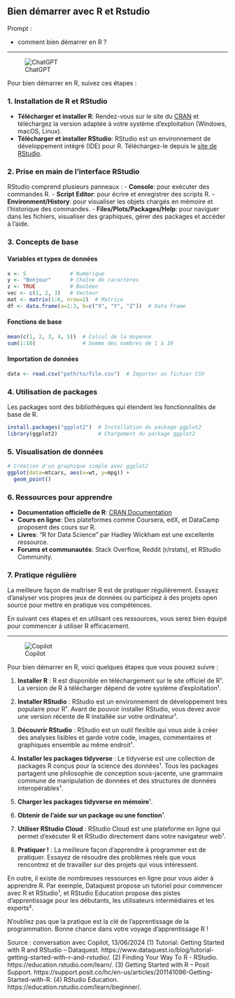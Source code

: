 ## Bien démarrer avec R et Rstudio

::: {.callout-note appearance="simple"}
Prompt : 

* comment bien démarrer en R ?

:::

----

![ChatGPT](../img/ChatGPT.PNG)


Pour bien démarrer en R, suivez ces étapes :

### 1. Installation de R et RStudio
- **Télécharger et installer R**: Rendez-vous sur le site du [CRAN](https://cran.r-project.org/) et téléchargez la version adaptée à votre système d'exploitation (Windows, macOS, Linux).
- **Télécharger et installer RStudio**: RStudio est un environnement de développement intégré (IDE) pour R. Téléchargez-le depuis le [site de RStudio](https://rstudio.com/).

### 2. Prise en main de l'interface RStudio
RStudio comprend plusieurs panneaux :
- **Console**: pour exécuter des commandes R.
- **Script Editor**: pour écrire et enregistrer des scripts R.
- **Environment/History**: pour visualiser les objets chargés en mémoire et l'historique des commandes.
- **Files/Plots/Packages/Help**: pour naviguer dans les fichiers, visualiser des graphiques, gérer des packages et accéder à l'aide.

### 3. Concepts de base
#### Variables et types de données
```r
x <- 5              # Numérique
y <- "Bonjour"      # Chaîne de caractères
z <- TRUE           # Booléen
vec <- c(1, 2, 3)   # Vecteur
mat <- matrix(1:6, nrow=2)  # Matrice
df <- data.frame(a=1:3, b=c("X", "Y", "Z"))  # Data Frame
```

#### Fonctions de base
```r
mean(c(1, 2, 3, 4, 5))  # Calcul de la moyenne
sum(1:10)               # Somme des nombres de 1 à 10
```

#### Importation de données
```r
data <- read.csv("path/to/file.csv")  # Importer un fichier CSV
```

### 4. Utilisation de packages
Les packages sont des bibliothèques qui étendent les fonctionnalités de base de R.
```r
install.packages("ggplot2")  # Installation du package ggplot2
library(ggplot2)             # Chargement du package ggplot2
```

### 5. Visualisation de données
```r
# Création d'un graphique simple avec ggplot2
ggplot(data=mtcars, aes(x=wt, y=mpg)) +
  geom_point()
```

### 6. Ressources pour apprendre
- **Documentation officielle de R**: [CRAN Documentation](https://cran.r-project.org/other-docs.html)
- **Cours en ligne**: Des plateformes comme Coursera, edX, et DataCamp proposent des cours sur R.
- **Livres**: "R for Data Science" par Hadley Wickham est une excellente ressource.
- **Forums et communautés**: Stack Overflow, Reddit (r/rstats), et RStudio Community.

### 7. Pratique régulière
La meilleure façon de maîtriser R est de pratiquer régulièrement. Essayez d'analyser vos propres jeux de données ou participez à des projets open source pour mettre en pratique vos compétences.

En suivant ces étapes et en utilisant ces ressources, vous serez bien équipé pour commencer à utiliser R efficacement.




----

![Copilot](../img/copilot.PNG)

Pour bien démarrer en R, voici quelques étapes que vous pouvez suivre :

1. **Installer R** : R est disponible en téléchargement sur le site officiel de R¹. La version de R à télécharger dépend de votre système d'exploitation¹.

2. **Installer RStudio** : RStudio est un environnement de développement très populaire pour R¹. Avant de pouvoir installer RStudio, vous devez avoir une version récente de R installée sur votre ordinateur¹.

3. **Découvrir RStudio** : RStudio est un outil flexible qui vous aide à créer des analyses lisibles et garde votre code, images, commentaires et graphiques ensemble au même endroit¹.

4. **Installer les packages tidyverse** : Le tidyverse est une collection de packages R conçus pour la science des données¹. Tous les packages partagent une philosophie de conception sous-jacente, une grammaire commune de manipulation de données et des structures de données interopérables¹.

5. **Charger les packages tidyverse en mémoire**¹.

6. **Obtenir de l'aide sur un package ou une fonction**¹.

7. **Utiliser RStudio Cloud** : RStudio Cloud est une plateforme en ligne qui permet d'exécuter R et RStudio directement dans votre navigateur web¹.

8. **Pratiquer !** : La meilleure façon d'apprendre à programmer est de pratiquer. Essayez de résoudre des problèmes réels que vous rencontrez et de travailler sur des projets qui vous intéressent.

En outre, il existe de nombreuses ressources en ligne pour vous aider à apprendre R. Par exemple, Dataquest propose un tutoriel pour commencer avec R et RStudio¹, et RStudio Education propose des pistes d'apprentissage pour les débutants, les utilisateurs intermédiaires et les experts².

N'oubliez pas que la pratique est la clé de l'apprentissage de la programmation. Bonne chance dans votre voyage d'apprentissage R !

Source : conversation avec Copilot, 13/06/2024
(1) Tutorial: Getting Started with R and RStudio – Dataquest. https://www.dataquest.io/blog/tutorial-getting-started-with-r-and-rstudio/.
(2) Finding Your Way To R - RStudio. https://education.rstudio.com/learn/.
(3) Getting Started with R – Posit Support. https://support.posit.co/hc/en-us/articles/201141096-Getting-Started-with-R.
(4) RStudio Education. https://education.rstudio.com/learn/beginner/.